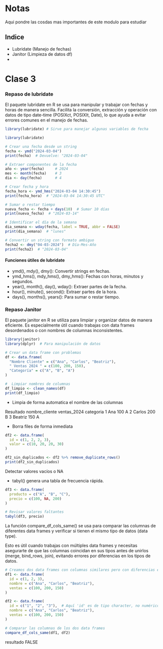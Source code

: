 # Notas

Aqui pondre las cosdas mas importantes de este modulo para estudiar

## Indice 

- Lubridate (Manejo de fechas)
- Janitor   (Limpieza de datos df)
- 



# Clase 3

### Repaso de lubridate

El paquete lubridate en R se usa para manipular y trabajar con fechas y horas de manera sencilla. Facilita la conversión, extracción y operación con datos de tipo date-time (POSIXct, POSIXlt, Date), lo que ayuda a evitar errores comunes en el manejo de fechas.

```r

library(lubridate) # Sirve para manejar algunas variables de fecha

library(lubridate)

# Crear una fecha desde un string
fecha <- ymd("2024-03-04")
print(fecha)  # Devuelve: "2024-03-04"

# Extraer componentes de la fecha
año <- year(fecha)     # 2024
mes <- month(fecha)    # 3
dia <- day(fecha)      # 4

# Crear fecha y hora
fecha_hora <- ymd_hms("2024-03-04 14:30:45")
print(fecha_hora)  # "2024-03-04 14:30:45 UTC"

# Sumar o restar tiempo
nueva_fecha <- fecha + days(10)  # Sumar 10 días
print(nueva_fecha)  # "2024-03-14"

# Identificar el día de la semana
dia_semana <- wday(fecha, label = TRUE, abbr = FALSE)
print(dia_semana)  # "lunes"

# Convertir un string con formato ambiguo
fecha2 <- dmy("04-03-2024")  # Día-Mes-Año
print(fecha2)  # "2024-03-04"

```


#### Funciones útiles de lubridate
- ymd(), mdy(), dmy(): Convertir strings en fechas.
- ymd_hms(), mdy_hms(), dmy_hms(): Fechas con horas, minutos y segundos.
- year(), month(), day(), wday(): Extraer partes de la fecha.
- hour(), minute(), second(): Extraer partes de la hora.
- days(), months(), years(): Para sumar o restar tiempo.



### Repaso Janitor

El paquete janitor en R se utiliza para limpiar y organizar datos de manera eficiente. Es especialmente útil cuando trabajas con data frames desordenados o con nombres de columnas inconsistentes.



```r

library(janitor)
library(dplyr)  # Para manipulación de datos

# Crear un data frame con problemas
df <- data.frame(
  "Nombre Cliente" = c("Ana", "Carlos", "Beatriz"),
  " Ventas 2024 " = c(100, 200, 150),
  "Categoría" = c("A", "B", "A")
)

#  Limpiar nombres de columnas
df_limpio <- clean_names(df)
print(df_limpio)

```
+ Limpia de forma automatica el nombre de las columnas

Resultado 
  nombre_cliente ventas_2024 categoria
1          Ana         100         A
2       Carlos         200         B
3      Beatriz         150         A


+ Borra files de forma inmediata

```r
df2 <- data.frame(
  id = c(1, 2, 2, 3),
  valor = c(10, 20, 20, 30)
)

df2_sin_duplicados <- df2 %>% remove_duplicate_rows()
print(df2_sin_duplicados)

```


Detectar valores vacíos o NA

+ tabyl() genera una tabla de frecuencia rápida.


```r
df3 <- data.frame(
  producto = c("A", "B", "C"),
  precio = c(100, NA, 200)
)

# Revisar valores faltantes
tabyl(df3, precio)

```



La función compare_df_cols_same() se usa para comparar las columnas de diferentes data frames y verificar si tienen el mismo tipo de datos (data type).

Esto es útil cuando trabajas con múltiples data frames y necesitas asegurarte de que las columnas coincidan en sus tipos antes de unirlos (merge, bind_rows, join), evitando errores por diferencias en los tipos de datos.



```r
# Creamos dos data frames con columnas similares pero con diferencias en los tipos de datos
df1 <- data.frame(
  id = c(1, 2, 3),
  nombre = c("Ana", "Carlos", "Beatriz"),
  ventas = c(100, 200, 150)
)

df2 <- data.frame(
  id = c("1", "2", "3"),  # Aquí 'id' es de tipo character, no numérico
  nombre = c("Ana", "Carlos", "Beatriz"),
  ventas = c(100, 200, 150)
)

# Comparar las columnas de los dos data frames
compare_df_cols_same(df1, df2)
```

resultado FALSE










```r

```